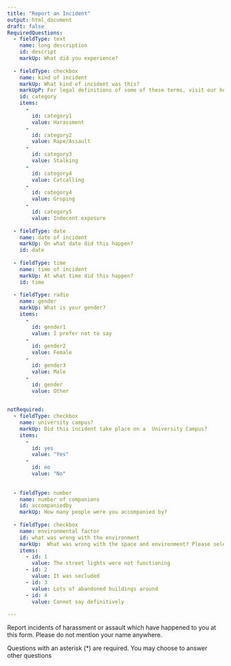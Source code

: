 ```yaml
--- 
title: "Report an Incident"
output: html_document
draft: false 
RequiredQuestions: 
  - fieldType: text
    name: long description
    id: descript
    markUp: What did you experience?
    
  - fieldType: checkbox
    name: kind of incident
    markUp: What kind of incident was this?
    markUpP: For legal definitions of some of these terms, visit our home page. 
    id: category 
    items:
      - 
        id: category1
        value: Harassment
      - 
        id: category2
        value: Rape/Assault
      - 
        id: category3 
        value: Stalking
      - 
        id: category4 
        value: Catcalling
      - 
        id: category4
        value: Groping
      -
        id: category5
        value: Indecent exposure
  
  - fieldType: date
    name: date of incident
    markUp: On what date did this happen?
    id: date
  
  - fieldType: time
    name: time of incident
    markUp: At what time did this happen?
    id: time
  
  - fieldType: radio
    name: gender
    markUp: What is your gender?
    items: 
      -
        id: gender1
        value: I prefer not to say
      -
        id: gender2
        value: Female
      -
        id: gender3
        value: Male
      -
        id: gender
        value: Other

  
notRequired:
  - fieldType: checkbox
    name: university campus?
    markUp: Did this incident take place on a  University Campus?
    items: 
      - 
        id: yes
        value: "Yes"
      - 
        id: no
        value: "No"
 
  
  - fieldType: number
    name: number of companions
    id: accompaniedby
    markUp: How many people were you accompanied by?
  
  - fieldType: checkbox
    name: environmental factor
    id: what was wrong with the environment
    markUp:  What was wrong with the space and environment? Please select all the options you think are relevant
    items: 
      - id: 1
        value: The street lights were not functioning
      - id: 2
        value: It was secluded
      - id: 3
        value: Lots of abandoned buildings around
      - id: 4
        value: Cannot say definitively
  
---
```



 
Report incidents of harassment or assault which have happened to you at this form. Please do not mention your name anywhere.

Questions with an asterisk (*) are required. You may choose to answer other questions
